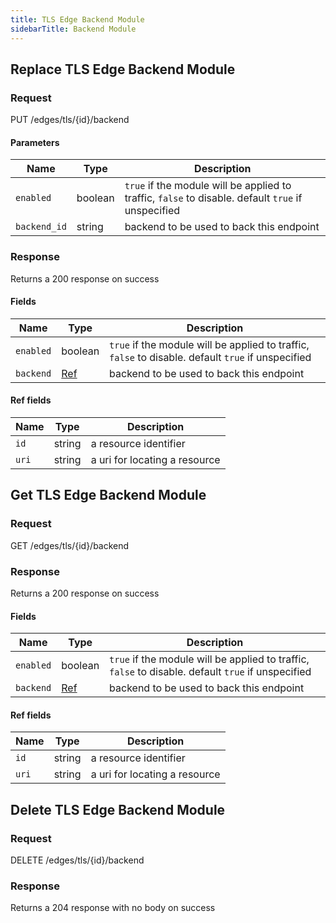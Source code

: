 ```yaml
---
title: TLS Edge Backend Module
sidebarTitle: Backend Module
---
```






## Replace TLS Edge Backend Module

### Request

PUT /edges/tls/\{id\}/backend

<TLSEdgeBackendModuleReplaceRequest />

#### Parameters

| Name         | Type    | Description                                                                                        |
| ------------ | ------- | -------------------------------------------------------------------------------------------------- |
| `enabled`    | boolean | `true` if the module will be applied to traffic, `false` to disable. default `true` if unspecified |
| `backend_id` | string  | backend to be used to back this endpoint                                                           |

### Response

Returns a 200 response on success

<TLSEdgeBackendModuleReplaceResponse />

#### Fields

| Name      | Type               | Description                                                                                        |
| --------- | ------------------ | -------------------------------------------------------------------------------------------------- |
| `enabled` | boolean            | `true` if the module will be applied to traffic, `false` to disable. default `true` if unspecified |
| `backend` | [Ref](#ref-fields) | backend to be used to back this endpoint                                                           |

#### Ref fields

| Name  | Type   | Description                   |
| ----- | ------ | ----------------------------- |
| `id`  | string | a resource identifier         |
| `uri` | string | a uri for locating a resource |

## Get TLS Edge Backend Module

### Request

GET /edges/tls/\{id\}/backend

<TLSEdgeBackendModuleGetRequest />

### Response

Returns a 200 response on success

<TLSEdgeBackendModuleGetResponse />

#### Fields

| Name      | Type               | Description                                                                                        |
| --------- | ------------------ | -------------------------------------------------------------------------------------------------- |
| `enabled` | boolean            | `true` if the module will be applied to traffic, `false` to disable. default `true` if unspecified |
| `backend` | [Ref](#ref-fields) | backend to be used to back this endpoint                                                           |

#### Ref fields

| Name  | Type   | Description                   |
| ----- | ------ | ----------------------------- |
| `id`  | string | a resource identifier         |
| `uri` | string | a uri for locating a resource |

## Delete TLS Edge Backend Module

### Request

DELETE /edges/tls/\{id\}/backend

<TLSEdgeBackendModuleDeleteRequest />

### Response

Returns a 204 response with no body on success
